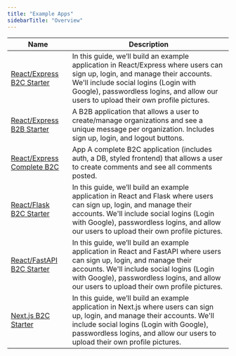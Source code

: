 ```yaml
---
title: "Example Apps"
sidebarTitle: "Overview"
---
```


| Name                                                                                            | Description                                                                                                                                                                                                                                                       |
| ----------------------------------------------------------------------------------------------- | ----------------------------------------------------------------------------------------------------------------------------------------------------------------------------------------------------------------------------------------------------------------- |
| [React/Express B2C Starter](https://www.propelauth.com/post/react-express-authentication-guide) | In this guide, we’ll build an example application in React/Express where users can sign up, login, and manage their accounts. We'll include social logins (Login with Google), passwordless logins, and allow our users to upload their own profile pictures.     |
| [React/Express B2B Starter](https://blog.propelauth.com/react-express-b2b-starter/)             | A B2B application that allows a user to create/manage organizations and see a unique message per organization. Includes sign up, login, and logout buttons.                                                                                                       |
| [React/Express Complete B2C](https://blog.propelauth.com/adding-auth-to-b2c-comments/)          | App A complete B2C application (includes auth, a DB, styled frontend) that allows a user to create comments and see all comments posted.                                                                                                                          |
| [React/Flask B2C Starter](https://www.propelauth.com/post/react-flask-authentication-guide)     | In this guide, we’ll build an example application in React and Flask where users can sign up, login, and manage their accounts. We'll include social logins (Login with Google), passwordless logins, and allow our users to upload their own profile pictures.   |
| [React/FastAPI B2C Starter](https://www.propelauth.com/post/react-fastapi-authentication-guide) | In this guide, we’ll build an example application in React and FastAPI where users can sign up, login, and manage their accounts. We'll include social logins (Login with Google), passwordless logins, and allow our users to upload their own profile pictures. |
| [Next.js B2C Starter](https://www.propelauth.com/post/next-js-propelauth-authentication-guide)  | In this guide, we’ll build an example application in Next.js where users can sign up, login, and manage their accounts. We'll include social logins (Login with Google), passwordless logins, and allow our users to upload their own profile pictures.           |
